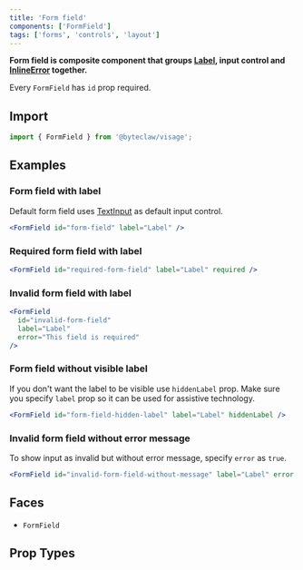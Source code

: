 ```yaml
---
title: 'Form field'
components: ['FormField']
tags: ['forms', 'controls', 'layout']
---
```


**Form field is composite component that groups [Label](./label), input control and [InlineError](./inline-error) together.**

Every `FormField` has `id` prop required.

## Import

```js transpile=false
import { FormField } from '@byteclaw/visage';
```

## Examples

### Form field with label

Default form field uses [TextInput](./text-input) as default input control.

```jsx live=true
<FormField id="form-field" label="Label" />
```

### Required form field with label

```jsx live=true
<FormField id="required-form-field" label="Label" required />
```

### Invalid form field with label

```jsx live=true
<FormField
  id="invalid-form-field"
  label="Label"
  error="This field is required"
/>
```

### Form field without visible label

If you don't want the label to be visible use `hiddenLabel` prop. Make sure you specify `label` prop so it can be used for assistive technology.

```jsx live=true
<FormField id="form-field-hidden-label" label="Label" hiddenLabel />
```

### Invalid form field without error message

To show input as invalid but without error message, specify `error` as `true`.

```jsx live=true
<FormField id="invalid-form-field-without-message" label="Label" error />
```

## Faces

- `FormField`

## Prop Types

<PropTypes component="FormField" />
